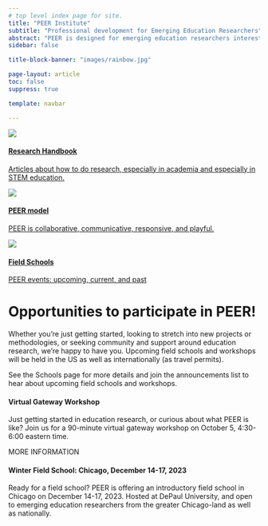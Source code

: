 ```yaml
---
# top level index page for site.
title: "PEER Institute"
subtitle: "Professional development for Emerging Education Researchers"
abstract: "PEER is designed for emerging education researchers interested in expanding their theoretical or methodological expertise. Through peer and near-peer exchange, PEER helps faculty, postdocs and graduate students through field schools, intensive workshops, research projects, mentoring, and community involvement. Many continue on after taking the program, doing research in working groups, submitting papers for peer reviewed publication or designing research projects with others. PEER focuses on Discipline-based Education Research, advancing both scholarship and teaching goals that are valued at all types of academic institutions."
sidebar: false

title-block-banner: "images/rainbow.jpg"

page-layout: article
toc: false
suppress: true

template: navbar

---
```



::: {.quarto-listing .quarto-listing-container-grid}
::: {.list .grid .quarto-listing-cols-3}

:::{.g-col-1 .card .card-body .text-center}

[![](images/sayrelab.png)](https://handbook.zaposa.com)

#### [Research Handbook](https://handbook.zaposa.com){.quarto-grid-link .card-title}

[Articles about how to do research, especially in academia and especially in STEM education.](https://handbook.zaposa.com){.quarto-grid-link}

:::

:::{.g-col-1 .card .card-body .text-center}
[![](images/peer.png)](model/index.qmd)

#### [PEER model](model/index.qmd){.quarto-grid-link .card-title}

[PEER is collaborative, communicative, responsive, and playful.](model/index.qmd){.quarto-grid-link}

:::


:::{.g-col-1 .card .card-body .text-center}

[![](images/pants.png)](schools/index.qmd)

#### [Field Schools](schools/index.qmd){.quarto-grid-link .card-title}

[PEER events: upcoming, current, and past](schools/index.qmd){ .quarto-grid-link}

:::


:::


:::

# Opportunities to participate in PEER!

Whether you’re just getting started, looking to stretch into new projects or methodologies, or seeking community and support around education research, we’re happy to have you. Upcoming field schools and workshops will be held in the US as well as internationally (as travel permits).

See the Schools page for more details and join the announcements list to hear about upcoming field schools and workshops.

::::: {.quarto-listing .quarto-listing-container-grid}
:::: {.list .grid .quarto-listing-cols-2}

:::{.g-col-1 .card .card-body .text-center}
#### Virtual Gateway Workshop {.card-title}

Just getting started in education research, or curious about what PEER is like? Join us for a 90-minute virtual gateway workshop on October 5, 4:30-6:00 eastern time.

MORE INFORMATION

:::

:::{.g-col-1 .card .card-body .text-center}
#### Winter Field School: Chicago, December 14-17, 2023 {.card-title}

Ready for a field school? PEER is offering an introductory field school in Chicago on December 14-17, 2023. Hosted at DePaul University, and open to emerging education researchers from the greater Chicago-land as well as nationally.

:::
::::
:::::